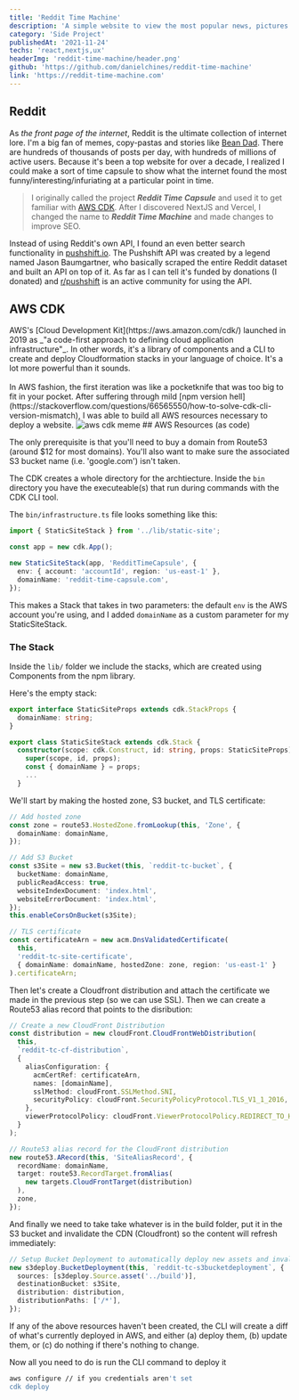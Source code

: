 ```yaml
---
title: 'Reddit Time Machine'
description: 'A simple website to view the most popular news, pictures and memes from a day in Reddit history.'
category: 'Side Project'
publishedAt: '2021-11-24'
techs: 'react,nextjs,ux'
headerImg: 'reddit-time-machine/header.png'
github: 'https://github.com/danielchines/reddit-time-machine'
link: 'https://reddit-time-machine.com'
---
```


<HeaderImage
  src='/images/reddit-time-machine/header.png'
  alt='reddit time machine'
  width={1200}
  height={1020}
/>

## Reddit

As _the front page of the internet_, Reddit is the ultimate collection of internet lore.
I'm a big fan of memes, copy-pastas and stories like [Bean Dad](https://www.refinery29.com/en-us/2021/01/10247075/what-is-bean-dad-story-twitter-meaning).
There are hundreds of thousands of posts per day, with hundreds of millions of active users.
Because it's been a top website for over a decade, I realized I could make a sort of time capsule
to show what the internet found the most funny/interesting/infuriating at a particular point in time.

> I originally called the project **_Reddit Time Capsule_** and used it to get familiar with [AWS CDK](https://aws.amazon.com/cdk/).
> After I discovered NextJS and Vercel, I changed the name to **_Reddit Time Machine_** and made changes to improve SEO.

Instead of using Reddit's own API, I found an even better search functionality in [pushshift.io](https://pushshift.io/api-parameters/).
The Pushshift API was created by a legend named Jason Baumgartner, who basically scraped the entire
Reddit dataset and built an API on top of it. As far as I can tell it's funded by donations (I donated)
and [r/pushshift](https://www.reddit.com/r/pushshift/) is an active community for using the API.

## AWS CDK

<MdxRow>
<MdxCol>
AWS's [Cloud Development Kit](https://aws.amazon.com/cdk/) launched in 2019 as _"a code-first approach to defining cloud application infrastructure"_.
In other words, it's a library of components and a CLI to create and deploy Cloudformation stacks in your language of choice.
It's a lot more powerful than it sounds.<br /><br/>
In AWS fashion, the first iteration was like a pocketknife that was too big to fit in your pocket.
After suffering through mild [npm version hell](https://stackoverflow.com/questions/66565550/how-to-solve-cdk-cli-version-mismatch),
I was able to build all AWS resources necessary to deploy a website.

</MdxCol>

<MdxCol>
<Image
  src='/images/reddit-time-machine/aws-cdk-meme.jpg'
  alt='aws cdk meme'
  className='rounded-md mx-auto'
  imgClassName='rounded-md'
  width={300}
  height={300}
/>
</MdxCol>
</MdxRow>
## AWS Resources (as code)

<RoundedImage
  src='/images/reddit-time-machine/architecture.png'
  alt='architecture'
  width={776}
  height={296}
/>

The only prerequisite is that you'll need to buy a domain from Route53 (around $12 for most domains).
You'll also want to make sure the associated S3 bucket name (i.e. 'google.com') isn't taken.

The CDK creates a whole directory for the archtiecture.
Inside the `bin` directory you have the executeable(s) that run during commands with the CDK CLI tool.

The `bin/infrastructure.ts` file looks something like this:

```ts
import { StaticSiteStack } from '../lib/static-site';

const app = new cdk.App();

new StaticSiteStack(app, 'RedditTimeCapsule', {
  env: { account: 'accountId', region: 'us-east-1' },
  domainName: 'reddit-time-capsule.com',
});
```

This makes a Stack that takes in two parameters: the default `env` is the AWS account you're using,
and I added `domainName` as a custom parameter for my StaticSiteStack.

### The Stack

Inside the `lib/` folder we include the stacks, which are created using Components from the npm library.

Here's the empty stack:

```ts
export interface StaticSiteProps extends cdk.StackProps {
  domainName: string;
}

export class StaticSiteStack extends cdk.Stack {
  constructor(scope: cdk.Construct, id: string, props: StaticSiteProps) {
    super(scope, id, props);
    const { domainName } = props;
    ...
  }
```

We'll start by making the hosted zone, S3 bucket, and TLS certificate:

```ts
// Add hosted zone
const zone = route53.HostedZone.fromLookup(this, 'Zone', {
  domainName: domainName,
});

// Add S3 Bucket
const s3Site = new s3.Bucket(this, `reddit-tc-bucket`, {
  bucketName: domainName,
  publicReadAccess: true,
  websiteIndexDocument: 'index.html',
  websiteErrorDocument: 'index.html',
});
this.enableCorsOnBucket(s3Site);

// TLS certificate
const certificateArn = new acm.DnsValidatedCertificate(
  this,
  'reddit-tc-site-certificate',
  { domainName: domainName, hostedZone: zone, region: 'us-east-1' }
).certificateArn;
```

Then let's create a Cloudfront distribution and attach the certificate we made in the previous step (so we can use SSL).
Then we can create a Route53 alias record that points to the disribution:

```ts
// Create a new CloudFront Distribution
const distribution = new cloudFront.CloudFrontWebDistribution(
  this,
  `reddit-tc-cf-distribution`,
  {
    aliasConfiguration: {
      acmCertRef: certificateArn,
      names: [domainName],
      sslMethod: cloudFront.SSLMethod.SNI,
      securityPolicy: cloudFront.SecurityPolicyProtocol.TLS_V1_1_2016,
    },
    viewerProtocolPolicy: cloudFront.ViewerProtocolPolicy.REDIRECT_TO_HTTPS,
  }
);

// Route53 alias record for the CloudFront distribution
new route53.ARecord(this, 'SiteAliasRecord', {
  recordName: domainName,
  target: route53.RecordTarget.fromAlias(
    new targets.CloudFrontTarget(distribution)
  ),
  zone,
});
```

And finally we need to take take whatever is in the build folder,
put it in the S3 bucket and invalidate the CDN (Cloudfront) so the content will refresh immediately:

```ts
// Setup Bucket Deployment to automatically deploy new assets and invalidate cache
new s3deploy.BucketDeployment(this, `reddit-tc-s3bucketdeployment`, {
  sources: [s3deploy.Source.asset('../build')],
  destinationBucket: s3Site,
  distribution: distribution,
  distributionPaths: ['/*'],
});
```

If any of the above resources haven't been created,
the CLI will create a diff of what's currently deployed in AWS,
and either (a) deploy them, (b) update them, or (c) do nothing if there's nothing to change.

Now all you need to do is run the CLI command to deploy it

```bash
aws configure // if you credentials aren't set
cdk deploy
```
